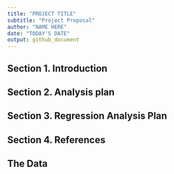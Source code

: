 ```yaml
---
title: "PROJECT TITLE"
subtitle: "Project Proposal"
author: "NAME HERE"
date: "TODAY'S DATE"
output: github_document
---
```


## Section 1. Introduction

## Section 2. Analysis plan

## Section 3. Regression Analysis Plan

## Section 4. References

## The Data